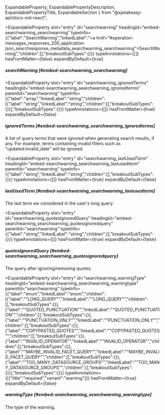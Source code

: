   ExpandableProperty,
  ExpandablePropertyDescription,
  ExpandablePropertyTitle,
  ExpandableSection
} from "@speakeasy-api/docs-md-react";

<ExpandableSection>

<ExpandableProperty
  slot="entry"
  id="searchwarning"
  headingId="embed-searchwarning_searchwarning"
  typeInfo={{"label":"SearchWarning","linkedLabel":"<a href=\"#operation-messages_responses_200_application-json_searchresponse_metadata_searchwarning_searchwarning\">SearchWarning</a>","children":[],"breakoutSubTypes":{}}}
  typeAnnotations={[]}
  hasFrontMatter={false}
  expandByDefault={true}
>

<ExpandablePropertyTitle slot="title">

##### searchWarning [#embed-searchwarning_searchwarning]

</ExpandablePropertyTitle>

</ExpandableProperty>

<ExpandableProperty
  slot="entry"
  id="searchwarning_ignoredTerms"
  headingId="embed-searchwarning_searchwarning_ignoredterms"
  parentId="searchwarning"
  typeInfo={{"label":"array","linkedLabel":"string","children":[{"label":"string","linkedLabel":"string","children":[],"breakoutSubTypes":{}}],"breakoutSubTypes":{}}}
  typeAnnotations={[]}
  hasFrontMatter={true}
  expandByDefault={false}
>

<ExpandablePropertyTitle slot="title">

##### ignoredTerms [#embed-searchwarning_searchwarning_ignoredterms]

</ExpandablePropertyTitle>

<ExpandablePropertyDescription slot="description">

A list of query terms that were ignored when generating search results, if any. For example, terms containing invalid filters such as "updated:invalid_date" will be ignored.

</ExpandablePropertyDescription>

</ExpandableProperty>

<ExpandableProperty
  slot="entry"
  id="searchwarning_lastUsedTerm"
  headingId="embed-searchwarning_searchwarning_lastusedterm"
  parentId="searchwarning"
  typeInfo={{"label":"string","linkedLabel":"string","children":[],"breakoutSubTypes":{}}}
  typeAnnotations={[]}
  hasFrontMatter={true}
  expandByDefault={false}
>

<ExpandablePropertyTitle slot="title">

##### lastUsedTerm [#embed-searchwarning_searchwarning_lastusedterm]

</ExpandablePropertyTitle>

<ExpandablePropertyDescription slot="description">

The last term we considered in the user's long query.

</ExpandablePropertyDescription>

</ExpandableProperty>

<ExpandableProperty
  slot="entry"
  id="searchwarning_quotesIgnoredQuery"
  headingId="embed-searchwarning_searchwarning_quotesignoredquery"
  parentId="searchwarning"
  typeInfo={{"label":"string","linkedLabel":"string","children":[],"breakoutSubTypes":{}}}
  typeAnnotations={[]}
  hasFrontMatter={true}
  expandByDefault={false}
>

<ExpandablePropertyTitle slot="title">

##### quotesIgnoredQuery [#embed-searchwarning_searchwarning_quotesignoredquery]

</ExpandablePropertyTitle>

<ExpandablePropertyDescription slot="description">

The query after ignoring/removing quotes.

</ExpandablePropertyDescription>

</ExpandableProperty>

<ExpandableProperty
  slot="entry"
  id="searchwarning_warningType"
  headingId="embed-searchwarning_searchwarning_warningtype"
  parentId="searchwarning"
  typeInfo={{"label":"enum","linkedLabel":"enum","children":[{"label":"\"LONG_QUERY\"","linkedLabel":"\"LONG_QUERY\"","children":[],"breakoutSubTypes":{}},{"label":"\"QUOTED_PUNCTUATION\"","linkedLabel":"\"QUOTED_PUNCTUATION\"","children":[],"breakoutSubTypes":{}},{"label":"\"PUNCTUATION_ONLY\"","linkedLabel":"\"PUNCTUATION_ONLY\"","children":[],"breakoutSubTypes":{}},{"label":"\"COPYPASTED_QUOTES\"","linkedLabel":"\"COPYPASTED_QUOTES\"","children":[],"breakoutSubTypes":{}},{"label":"\"INVALID_OPERATOR\"","linkedLabel":"\"INVALID_OPERATOR\"","children":[],"breakoutSubTypes":{}},{"label":"\"MAYBE_INVALID_FACET_QUERY\"","linkedLabel":"\"MAYBE_INVALID_FACET_QUERY\"","children":[],"breakoutSubTypes":{}},{"label":"\"TOO_MANY_DATASOURCE_GROUPS\"","linkedLabel":"\"TOO_MANY_DATASOURCE_GROUPS\"","children":[],"breakoutSubTypes":{}}],"breakoutSubTypes":{}}}
  typeAnnotations={[{"title":"required","variant":"warning"}]}
  hasFrontMatter={true}
  expandByDefault={false}
>

<ExpandablePropertyTitle slot="title">

##### warningType [#embed-searchwarning_searchwarning_warningtype]

</ExpandablePropertyTitle>

<ExpandablePropertyDescription slot="description">

The type of the warning.

</ExpandablePropertyDescription>

</ExpandableProperty>

</ExpandableSection>